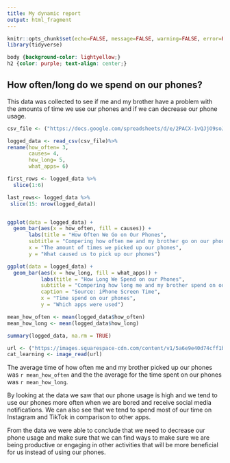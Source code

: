 ```yaml
---
title: My dynamic report
output: html_fragment
---
```


```r
knitr::opts_chunk$set(echo=FALSE, message=FALSE, warning=FALSE, error=FALSE)
library(tidyverse)
```

```css
body {background-color: lightyellow;}
h2 {color: purple; text-align: center;}
```

## How often/long do we spend on our phones?
This data was collected to see if me and my brother have a problem with the amounts of time we use our phones and if we can decrease our phone usage. 

```r

csv_file <- ("https://docs.google.com/spreadsheets/d/e/2PACX-1vQJjO9soJsTDnv-CAuiSbopEwqyuSHt3bVN4qt8DGMd71TXuVhGAzpLMEaDoB3kLyBoEpWEsFhjguZS/pub?output=csv")

logged_data <- read_csv(csv_file)%>%
rename(how_often= 3,
       causes= 4,
       how_long= 5,
       what_apps= 6)

first_rows <- logged_data %>%
  slice(1:6)

last_rows<- logged_data %>%
 slice(15: nrow(logged_data)) 


ggplot(data = logged_data) +
  geom_bar(aes(x = how_often, fill = causes)) +
       labs(title = "How Often We Go on Our Phones",
       subtitle = "Compering how often me and my brother go on our phones",
       x = "The amount of times we picked up our phones",
       y = "What caused us to pick up our phones")

ggplot(data = logged_data) +
  geom_bar(aes(x = how_long, fill = what_apps)) +
           labs(title = "How Long We Spend on our Phones",
           subtitle = "Compering how long me and my brother spend on our phones",
           caption = "Source: iPhone Screen Time",
           x = "Time spend on our phones",
           y = "Which apps were used")

mean_how_often <- mean(logged_data$how_often)
mean_how_long <- mean(logged_data$how_long)

summary(logged_data, na.rm = TRUE)

url <- ("https://images.squarespace-cdn.com/content/v1/5a6e9e40d74cff1bb7b36d48/1571415688406-ZB2Y0ENPKGLYCOLJCWE8/image-asset.jpeg")
cat_learning <- image_read(url)


```

The average time of how often me and my brother picked up our phones was `r mean_how_often` and the the average for the time spent on our phones was `r mean_how_long`. 

By looking at the data we saw that our phone usage is high and we tend to use our phones more often when we are bored and receive social media notifications. We can also see that we tend to spend most of our time on Instagram and TikTok in comparison to other apps.

From the data we were able to conclude that we need to decrease our phone usage and make sure that we can find ways to make sure we are being productive or engaging in other activities that will be more beneficial for us instead of using our phones. 
